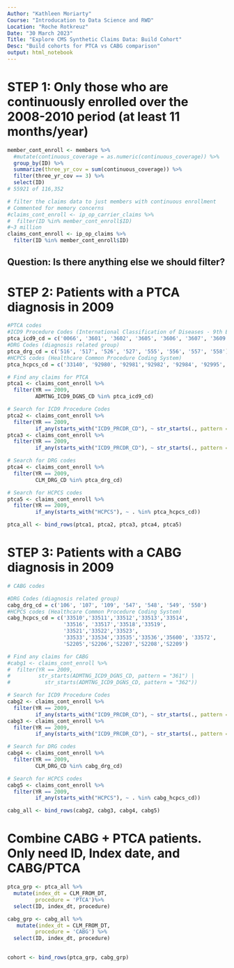 ```yaml
---
Author: "Kathleen Moriarty"
Course: "Introducation to Data Science and RWD"
Location: "Roche Rotkreuz"
Date: "30 March 2023"
Title: "Explore CMS Synthetic Claims Data: Build Cohort"
Desc: "Build cohorts for PTCA vs CABG comparison"
output: html_notebook
---
```


# STEP 1: Only those who are continuously enrolled over the 2008-2010 period (at least 11 months/year)

```r

member_cont_enroll <- members %>% 
  #mutate(continuous_coverage = as.numeric(continuous_coverage)) %>% 
  group_by(ID) %>% 
  summarize(three_yr_cov = sum(continuous_coverage)) %>% 
  filter(three_yr_cov == 3) %>% 
  select(ID)
# 55921 of 116,352

# filter the claims data to just members with continuous enrollment
# Commented for memory concerns
#claims_cont_enroll <- ip_op_carrier_claims %>% 
#  filter(ID %in% member_cont_enroll$ID)
#~3 million
claims_cont_enroll <- ip_op_claims %>% 
  filter(ID %in% member_cont_enroll$ID)

```

## Question: Is there anything else we should filter?


# STEP 2: Patients with a PTCA diagnosis in 2009

```r

#PTCA codes
#ICD9 Procedure Codes (International Classification of Diseases - 9th Edition)
ptca_icd9_cd = c('0066', '3601', '3602', '3605', '3606', '3607', '3609')
#DRG Codes (diagnosis related group)
ptca_drg_cd = c('516', '517', '526', '527', '555', '556', '557', '558')
#HCPCS codes (Healthcare Common Procedure Coding System)
ptca_hcpcs_cd = c('33140', '92980', '92981','92982', '92984', '92995', '92996')

# Find any claims for PTCA
ptca1 <- claims_cont_enroll %>% 
  filter(YR == 2009, 
         ADMTNG_ICD9_DGNS_CD %in% ptca_icd9_cd)

# Search for ICD9 Procedure Codes
ptca2 <- claims_cont_enroll %>% 
  filter(YR == 2009,
         if_any(starts_with("ICD9_PRCDR_CD"), ~ str_starts(., pattern = "0066")))
ptca3 <- claims_cont_enroll %>% 
  filter(YR == 2009,
         if_any(starts_with("ICD9_PRCDR_CD"), ~ str_starts(., pattern = "360")))

# Search for DRG codes
ptca4 <- claims_cont_enroll %>% 
  filter(YR == 2009,
         CLM_DRG_CD %in% ptca_drg_cd)

# Search for HCPCS codes
ptca5 <- claims_cont_enroll %>% 
  filter(YR == 2009,
         if_any(starts_with("HCPCS"), ~ . %in% ptca_hcpcs_cd))

ptca_all <- bind_rows(ptca1, ptca2, ptca3, ptca4, ptca5)


```

# STEP 3: Patients with a CABG diagnosis in 2009

```r

# CABG codes

#DRG Codes (diagnosis related group)
cabg_drg_cd = c('106', '107', '109', '547', '548', '549', '550')
#HCPCS codes (Healthcare Common Procedure Coding System)
cabg_hcpcs_cd = c('33510','33511','33512','33513','33514', 
                  '33516', '33517','33518','33519', 
                  '33521','33522','33523', 
                  '33533','33534','33535','33536','35600', '33572', 
                  'S2205','S2206','S2207','S2208','S2209')

# Find any claims for CABG
#cabg1 <- claims_cont_enroll %>% 
#  filter(YR == 2009, 
#         str_starts(ADMTNG_ICD9_DGNS_CD, pattern = "361") |
#           str_starts(ADMTNG_ICD9_DGNS_CD, pattern = "362"))

# Search for ICD9 Procedure Codes
cabg2 <- claims_cont_enroll %>% 
  filter(YR == 2009,
         if_any(starts_with("ICD9_PRCDR_CD"), ~ str_starts(., pattern = "361")))
cabg3 <- claims_cont_enroll %>% 
  filter(YR == 2009,
         if_any(starts_with("ICD9_PRCDR_CD"), ~ str_starts(., pattern = "362")))

# Search for DRG codes
cabg4 <- claims_cont_enroll %>% 
  filter(YR == 2009,
         CLM_DRG_CD %in% cabg_drg_cd)

# Search for HCPCS codes
cabg5 <- claims_cont_enroll %>% 
  filter(YR == 2009,
         if_any(starts_with("HCPCS"), ~ . %in% cabg_hcpcs_cd))

cabg_all <- bind_rows(cabg2, cabg3, cabg4, cabg5)

```

# Combine CABG + PTCA patients. Only need ID, Index date, and CABG/PTCA

```r

ptca_grp <- ptca_all %>% 
  mutate(index_dt = CLM_FROM_DT,
         procedure = 'PTCA')%>% 
  select(ID, index_dt, procedure) 

cabg_grp <- cabg_all %>% 
   mutate(index_dt = CLM_FROM_DT,
         procedure = 'CABG') %>% 
  select(ID, index_dt, procedure) 
 

cohort <- bind_rows(ptca_grp, cabg_grp)


```
